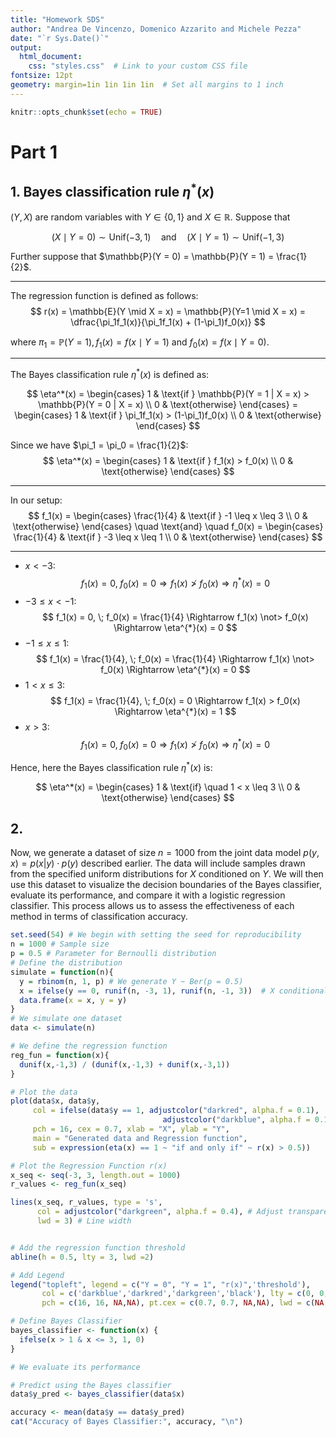---
title: "Homework SDS"
author: "Andrea De Vincenzo, Domenico Azzarito and Michele Pezza"
date: "`r Sys.Date()`"
output:
  html_document:
    css: "styles.css"  # Link to your custom CSS file
fontsize: 12pt
geometry: margin=1in 1in 1in 1in  # Set all margins to 1 inch
---

```{r setup, include=FALSE}
knitr::opts_chunk$set(echo = TRUE)
```

# Part 1 
## 1. Bayes classification rule   $\eta^{*}(x)$
$(Y,X)$ are random variables with $Y \in \{0,1\}$ and $X \in \mathbb{R}$.
Suppose that

$$
(X \mid Y = 0) \sim \text{Unif}(-3, 1) \quad \text{and} \quad (X \mid Y = 1) \sim \text{Unif}(-1, 3)
$$

Further suppose that $\mathbb{P}(Y = 0) = \mathbb{P}(Y = 1) = \frac{1}{2}$.

---

The regression function is defined as follows:
$$
r(x) = \mathbb{E}(Y \mid X = x) = \mathbb{P}(Y=1 \mid X = x) = \dfrac{\pi_1f_1(x)}{\pi_1f_1(x) + (1-\pi_1)f_0(x)}
$$

where $\pi_1 = \mathbb{P}(Y = 1), f_1(x) = f(x \mid Y = 1) \text{ and }  f_0(x) = f(x \mid Y = 0)$.


---

The Bayes classification rule $\eta^{*}(x)$ is defined as:

$$
\eta^*(x) = 
\begin{cases} 
1 & \text{if } \mathbb{P}(Y = 1 | X = x) > \mathbb{P}(Y = 0 | X = x) \\
0 & \text{otherwise}
\end{cases} = \begin{cases}
1 & \text{if } \pi_1f_1(x) > (1-\pi_1)f_0(x) \\
0 & \text{otherwise}
\end{cases}
$$



Since we have $\pi_1 = \pi_0 = \frac{1}{2}$:
$$
\eta^*(x) = 
\begin{cases} 
1 & \text{if } f_1(x) > f_0(x) \\
0 & \text{otherwise}
\end{cases}
$$

---

In our setup:
$$
f_1(x) = 
\begin{cases} 
\frac{1}{4} & \text{if } -1 \leq x \leq 3 \\
0 & \text{otherwise}
\end{cases} 
\quad \text{and} \quad f_0(x) = 
\begin{cases} 
\frac{1}{4} & \text{if } -3 \leq x \leq 1 \\
0 & \text{otherwise}
\end{cases} 
$$

---

+ $x < -3$:
$$
f_1(x) = 0, \; f_0(x) = 0 \Rightarrow f_1(x) \not> f_0(x) \Rightarrow \eta^{*}(x) = 0 
$$
+ $-3 \leq x < -1$:
$$
f_1(x) = 0, \; f_0(x) = \frac{1}{4} \Rightarrow f_1(x) \not> f_0(x) \Rightarrow \eta^{*}(x) = 0 
$$
+ $-1 \leq x \leq 1$:
$$
f_1(x) = \frac{1}{4}, \; f_0(x) = \frac{1}{4} \Rightarrow f_1(x) \not> f_0(x) \Rightarrow \eta^{*}(x) = 0 
$$
+ $1 < x \leq 3$:
$$
f_1(x) = \frac{1}{4}, \; f_0(x) = 0 \Rightarrow f_1(x) > f_0(x) \Rightarrow \eta^{*}(x) = 1 
$$
+ $x > 3$:
$$
f_1(x) = 0, \; f_0(x) = 0 \Rightarrow f_1(x) \not> f_0(x) \Rightarrow \eta^{*}(x) = 0
$$


Hence, here the Bayes classification rule $\eta^{*}(x)$ is:


$$
\eta^*(x) = 
\begin{cases} 
1 & \text{if} \quad 1 < x \leq 3 \\
0 & \text{otherwise}
\end{cases}
$$

## 2. 
Now, we generate a dataset of size $n = 1000$ from the joint data model $p(y, x) = p(x | y) \cdot p(y)$ described earlier. 
The data will include samples drawn from the specified uniform distributions for $X$ conditioned on $Y$. 
We will then use this dataset to visualize the decision boundaries of the Bayes classifier, evaluate its performance, and compare it with a logistic regression classifier. This process allows us to assess the effectiveness of each method in terms of classification accuracy.

```{r point 2, echo=TRUE}
set.seed(54) # We begin with setting the seed for reproducibility
n = 1000 # Sample size
p = 0.5 # Parameter for Bernoulli distribution
# Define the distribution
simulate = function(n){
  y = rbinom(n, 1, p) # We generate Y ~ Ber(p = 0.5)
  x = ifelse(y == 0, runif(n, -3, 1), runif(n, -1, 3))  # X conditional on Y
  data.frame(x = x, y = y)
}
# We simulate one dataset
data <- simulate(n)

# We define the regression function
reg_fun = function(x){
  dunif(x,-1,3) / (dunif(x,-1,3) + dunif(x,-3,1))
}

# Plot the data
plot(data$x, data$y, 
     col = ifelse(data$y == 1, adjustcolor("darkred", alpha.f = 0.1), 
                                  adjustcolor("darkblue", alpha.f = 0.1)), 
     pch = 16, cex = 0.7, xlab = "X", ylab = "Y", 
     main = "Generated data and Regression function", 
     sub = expression(eta(x) == 1 ~ "if and only if" ~ r(x) > 0.5))

# Plot the Regression Function r(x)
x_seq <- seq(-3, 3, length.out = 1000)
r_values <- reg_fun(x_seq)

lines(x_seq, r_values, type = 's', 
      col = adjustcolor("darkgreen", alpha.f = 0.4), # Adjust transparency with alpha.f
      lwd = 3) # Line width


# Add the regression function threshold
abline(h = 0.5, lty = 3, lwd =2)

# Add Legend
legend("topleft", legend = c("Y = 0", "Y = 1", "r(x)",'threshold'), 
       col = c('darkblue','darkred','darkgreen','black'), lty = c(0, 0, 1,3), 
       pch = c(16, 16, NA,NA), pt.cex = c(0.7, 0.7, NA,NA), lwd = c(NA, NA, 2,2))
```


```{r point, echo=TRUE}
# Define Bayes Classifier
bayes_classifier <- function(x) {
  ifelse(x > 1 & x <= 3, 1, 0)
}

# We evaluate its performance

# Predict using the Bayes classifier
data$y_pred <- bayes_classifier(data$x)

accuracy <- mean(data$y == data$y_pred)
cat("Accuracy of Bayes Classifier:", accuracy, "\n")

```

